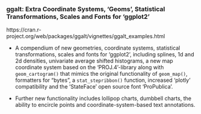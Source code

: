 ### ggalt: Extra Coordinate Systems, 'Geoms', Statistical Transformations, Scales and Fonts for 'ggplot2'

https://cran.r-project.org/web/packages/ggalt/vignettes/ggalt_examples.html

* A compendium of new geometries, coordinate systems, statistical transformations, scales and fonts for 'ggplot2', including 
splines, 1d and 2d densities, univariate average shifted histograms, a new map coordinate system based on the 'PROJ.4'-library 
along with ``geom_cartogram()`` that mimics the original functionality of ``geom_map()``, formatters for "bytes", a ``stat_stepribbon()`` 
function, increased 'plotly' compatibility and the 'StateFace' open source font 'ProPublica'. 


* Further new functionality includes lollipop charts, dumbbell charts, the ability to encircle points and coordinate-system-based text annotations.
